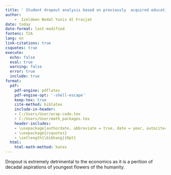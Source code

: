```yaml
---
title: ' Student dropout analysis based on previously  acquired educational achievements: A case of the University of Portalegre'
author: 
    -  Izeldeen Nedal Yunis Al Fraijat 
date: today
date-format: last-modified
fontenc: T2A
lang: en
link-citations: true
csquotes: true
execute:
  echo: false
  eval: true
  warning: false
  error: true
  include: true
format:
  pdf:
    pdf-engine: pdflatex
    pdf-engine-opt: '-shell-escape'
    keep-tex: true
    cite-method: biblatex
    include-in-header:
    - C:/Users/User/wrap-code.tex
    - C:/Users/User/math_packages.tex
    header-includes:
    - \usepackage[authordate, abbreviate = true, date = year, autocite=inline, backref = true]{biblatex-chicago}
    - \usepackage{csquotes}
    - \setlength{\bibhang}{0pt}
  html:
    html-math-method: katex
---
```



Dropout is extremely detrimental to the economics as it is a perition of decadal aspirations of youngest flowers of the humanity.